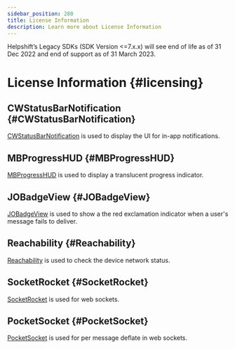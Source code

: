 ```yaml
---
sidebar_position: 280
title: License Information
description: Learn more about License Information
---
```





<Admonition type="danger" title="Important">

Helpshift’s Legacy SDKs (SDK Version <=7.x.x) will see end of life as of 31 Dec 2022 and end of support as of 31 March 2023.

</Admonition>


# License Information {#licensing}



## CWStatusBarNotification {#CWStatusBarNotification}

[CWStatusBarNotification](https://github.com/cezarywojcik/CWStatusBarNotification) is used to display the UI for in-app notifications.

## MBProgressHUD {#MBProgressHUD}

[MBProgressHUD](https://github.com/jdg/MBProgressHUD) is used to display a translucent progress indicator.

## JOBadgeView {#JOBadgeView}

[JOBadgeView](https://github.com/radelcom/JOBadgeView) is used to show a the red exclamation indicator when a user's message fails to deliver.

## Reachability {#Reachability}

[Reachability](https://github.com/tonymillion/Reachability) is used to check the device network status.

## SocketRocket {#SocketRocket}

[SocketRocket](https://github.com/facebook/SocketRocket) is used for web sockets.

## PocketSocket {#PocketSocket}

[PocketSocket](https://github.com/zwopple/PocketSocket) is used for per message deflate in web sockets.
